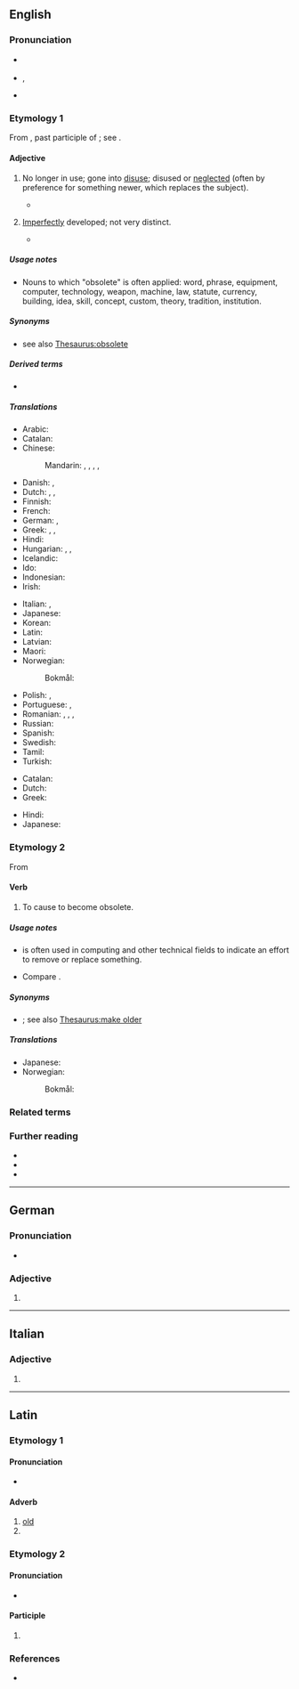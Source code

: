 {{also|obsolète}}
==English==

===Pronunciation===
* {{a|UK}} {{IPA|en|/ˈɒbsəliːt/}}
* {{a|US}} {{enPR|äbsəˈlēt}}, {{IPA|en|/ɑbsəˈliːt/|/ˈɑbsəliːt/}}
* {{audio|en|en-us-obsolete.ogg|Audio (US)}}

===Etymology 1===
From {{der|en|la|obsolētus|t=worn out, gone out of use}}, past participle of {{m|la|obsolesco|obsolēscere|t=to wear out, fall into disuse, grow old, decay}}; see {{m|en|obsolesce}}.

====Adjective====
{{en-adj}}

# {{lb|en|of words, equipment, etc.}} No longer in use; gone into [[disuse]]; disused or [[neglect]]ed (often by preference for something newer, which replaces the subject).
#* {{quote-journal|en|date=2013-07-20|volume=408|issue=8845|magazine={{w|The Economist}}
|title=[http://www.economist.com/news/http://www.economist.com/news/business/21582001-army-new-online-courses-scaring-wits-out-traditional-universities-can-they The attack of the MOOCs]
|passage=Since the launch early last year of&nbsp;[&hellip;] two Silicon Valley start-ups offering free education through MOOCs, massive open online courses, the ivory towers of academia have been shaken to their foundations. University brands built in some cases over centuries have been forced to contemplate the possibility that information technology will rapidly make their existing business model '''obsolete'''.}}
#: {{ux|en|It is speculated that, within a few years, the Internet's speedy delivery of news worldwide will make newspapers '''obsolete'''.}}
#: {{syn|en|antiquated|deprecated|disused}}
# {{lb|en|biology}} [[imperfect|Imperfectly]] developed; not very distinct.
#* {{quote-book|en|title=The Birds of Our Rambles: With a Companion for the Country|page=130|author=Charles Dixon|year=1891|passage=These two birds somewhat closely resemble each other, but the Sedge Warbler is russet-brown above, the feathers with dark centres, the pale buff eyestripe is very clearly defined, and the underparts are buffish white; the Reed Warbler is more olive on the upper parts, the feathers having no dark centres, the underparts are more inclined to buff, and the eyestripe is nearly '''obsolete'''.}}
#: {{syn|en|abortive|obscure|rudimental}}

=====Usage notes=====
* Nouns to which "obsolete" is often applied: word, phrase, equipment, computer, technology, weapon, machine, law, statute, currency, building, idea, skill, concept, custom, theory, tradition, institution.

=====Synonyms=====
* {{sense|no longer in use}} see also [[Thesaurus:obsolete]]

=====Derived terms=====
* {{l|en|obsoleteness}}

=====Translations=====
{{trans-top|no longer in use}}
* Arabic: {{t|ar|عفا عليها الزمن}}
* Catalan: {{t+|ca|obsolet}}
* Chinese:
*: Mandarin: {{t+|cmn|淘汰|tr=táotài}}, {{t+|cmn|過時}}, {{t+|cmn|过时|tr=guòshí}}, {{t+|cmn|廢棄}}, {{t+|cmn|废弃|tr=fèiqì}}
* Danish: {{t|da|gået af brug}}, {{t|da|forældet}}
* Dutch: {{t+|nl|verouderd}}, {{t+|nl|achterhaald}}, {{t|nl|in onbruik}}
* Finnish: {{t+|fi|vanhentunut}}
* French: {{t+|fr|obsolète}}
* German: {{t+|de|veraltet}}, {{t+|de|obsolet}}
* Greek: {{t+|el|απαρχαιωμένος|m}}, {{t+|el|ξεπερασμένος|m}}, {{t+|el|παρωχημένος|m}}
* Hindi: {{t+|hi|अप्रचलित}}
* Hungarian: {{t+|hu|elavult}}, {{t+|hu|idejétmúlt}}, {{t+|hu|ósdi}}
* Icelandic: {{t|is|úreltur|m}}
* Ido: {{t+|io|obsoleta}}
* Indonesian: {{t+|id|usang}}
* Irish: {{t|ga|seanchaite}}
{{trans-mid}}
* Italian: {{t+|it|obsoleto}}, {{t|it|in disuso}}
* Japanese: {{t|ja|廃れる|tr=すたれた, sutareta|alt=廃れた}}
* Korean: {{t+|ko|폐어}}
* Latin: {{t|la|obsolētus}}
* Latvian: {{t|lv|novecojis}}
* Maori: {{t|mi|tūnguru}}
* Norwegian:
*: Bokmål: {{t+|nb|foreldet}}
* Polish: {{t+|pl|przestarzały}}, {{t|pl|zdezaktualizowany}}
* Portuguese: {{t+|pt|obsoleto|m}}, {{t|pt|obsoleta|f}}
* Romanian: {{t|ro|ieșit din uz}}, {{t|ro|scos din uz}}, {{t+|ro|învechit}}, {{t+|ro|desuet}}
* Russian: {{t+|ru|устаре́вший}}
* Spanish: {{t+|es|obsoleto}}
* Swedish: {{t+|sv|förlegad}}
* Tamil: {{t|ta|வழக்கற்றுப்போன}}
* Turkish: {{t+|tr|eskimiş}}
{{trans-bottom}}

{{trans-top|in biology: imperfectly developed}}
* Catalan: {{t|ca|rudimentari}}
* Dutch: {{t+|nl|rudimentair}}
* Greek: {{t+|el|υποτυπώδης|m|f}}
{{trans-mid}}
* Hindi: {{t|hi|अर्धविकसित|m}}
* Japanese: {{t+|ja|退化|tr=たいかした, taika shita|alt=退化した}}
{{trans-bottom}}

===Etymology 2===
From {{der|en|la|obsolētō|t=degrade, soil, sully, stain, defile}}

====Verb====
{{en-verb|obsolet}}

# {{lb|en|transitive|US}} To cause to become obsolete.
#: {{ux|en|This software component has been '''obsoleted'''.}}
#: {{ux|en|We are in the process of '''obsoleting''' this product.}}

=====Usage notes=====
* {{m|en|obsolete|To obsolete}} is often used in computing and other technical fields to indicate an effort to remove or replace something.
* Compare {{m|en|deprecated||no longer considered correct usage}}.

=====Synonyms=====
* {{l|en|antiquate}}; see also [[Thesaurus:make older]]

=====Translations=====
{{trans-top|to cause to become obsolete}}
* Japanese: {{t|ja|廃止する|tr=haishi-suru}}
* Norwegian:
*: Bokmål: {{t|nb|forelde}}
{{trans-mid}}
{{trans-bottom}}

===Related terms===
{{rel4|en
|obsolesce
|obsolescence
|obsolescent
|obsoletion}}

===Further reading===
* {{R:Webster 1913}}
* {{R:Century 1911}}
* {{R:OneLook}}

----

==German==

===Pronunciation===
* {{audio|de|De-obsolete.ogg|Audio}}

===Adjective===
{{head|de|adjective form}}

# {{inflection of|de|obsolet||str//mix|nom//acc|f|s|;|str|nom//acc|p|;|wk|nom|all-gender|s|;|wk|acc|f//n|s}}

----

==Italian==

===Adjective===
{{head|it|adjective form|g=f-p}}

# {{it-adj form of|obsoleto|f|pl}}

----

==Latin==

===Etymology 1===

====Pronunciation====
* {{la-IPA|obsolētē}}

====Adverb====
{{la-adv|obsolētē}}

# [[old]]
# {{rfdef|la}}

===Etymology 2===

====Pronunciation====
* {{la-IPA|obsolēte}}

====Participle====
{{la-part-form|obsolēte}}

# {{inflection of|la|obsolētus||voc|m|s}}

===References===
* {{R:Elementary Lewis}}